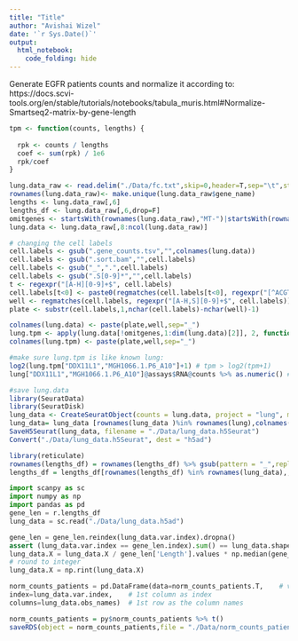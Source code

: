 ```yaml
---
title: "Title"
author: "Avishai Wizel"
date: '`r Sys.Date()`'
output: 
  html_notebook: 
    code_folding: hide
---
```

Generate EGFR patients counts and normalize it according to:
https://docs.scvi-tools.org/en/stable/tutorials/notebooks/tabula_muris.html#Normalize-Smartseq2-matrix-by-gene-length
```r


tpm <- function(counts, lengths) {
  
  rpk <- counts / lengths
  coef <- sum(rpk) / 1e6
  rpk/coef
}

lung.data_raw <- read.delim("./Data/fc.txt",skip=0,header=T,sep="\t",stringsAsFactors=F)
rownames(lung.data_raw)<- make.unique(lung.data_raw$gene_name)
lengths <- lung.data_raw[,6] 
lengths_df <- lung.data_raw[,6,drop=F] 
omitgenes <- startsWith(rownames(lung.data_raw),"MT-")|startsWith(rownames(lung.data_raw),"ERCC-")
lung.data <- lung.data_raw[,8:ncol(lung.data_raw)]

# changing the cell labels
cell.labels <- gsub(".gene_counts.tsv","",colnames(lung.data))
cell.labels <- gsub(".sort.bam","",cell.labels)
cell.labels <- gsub("_",".",cell.labels)
cell.labels <- gsub(".S[0-9]*","",cell.labels)
t <- regexpr("[A-H][0-9]+$", cell.labels)
cell.labels[t<0] <- paste0(regmatches(cell.labels[t<0], regexpr("[^ACGT]*", cell.labels[t<0])),regmatches(colnames(lung.data)[t<0], regexpr("_S[0-9]+", colnames(lung.data)[t<0])))
well <- regmatches(cell.labels, regexpr("[A-H,S][0-9]+$", cell.labels))
plate <- substr(cell.labels,1,nchar(cell.labels)-nchar(well)-1)

colnames(lung.data) <- paste(plate,well,sep="_")
lung.tpm <- apply(lung.data[!omitgenes,1:dim(lung.data)[2]], 2, function(x) tpm(x, lengths[!omitgenes]) )
colnames(lung.tpm) <- paste(plate,well,sep="_")

```

```r
#make sure lung.tpm is like known lung:
log2(lung.tpm["DDX11L1","MGH1066.1.P6_A10"]+1) # tpm > log2(tpm+1)
lung["DDX11L1","MGH1066.1.P6_A10"]@assays$RNA@counts %>% as.numeric() #already in log2(tpm)
```
```r
#save lung.data
library(SeuratData)
library(SeuratDisk)
lung_data <- CreateSeuratObject(counts = lung.data, project = "lung", min.cells = 3, min.features = 200)
lung_data= lung_data [rownames(lung_data )%in% rownames(lung),colnames(lung_data )%in% colnames(lung) ]
SaveH5Seurat(lung_data, filename = "./Data/lung_data.h5Seurat")
Convert("./Data/lung_data.h5Seurat", dest = "h5ad")
```

```r
library(reticulate)
rownames(lengths_df) = rownames(lengths_df) %>% gsub(pattern = "_",replacement = "-") #replace underscores with dash like seurat
lengths_df = lengths_df[rownames(lengths_df) %in% rownames(lung_data),,drop=F]
```

```python
import scanpy as sc
import numpy as np
import pandas as pd
gene_len = r.lengths_df
lung_data = sc.read("./Data/lung_data.h5ad")
```

```python
gene_len = gene_len.reindex(lung_data.var.index).dropna()
assert (lung_data.var.index == gene_len.index).sum() == lung_data.shape[1]
lung_data.X = lung_data.X / gene_len['Length'].values * np.median(gene_len['Length'].values)
# round to integer
lung_data.X = np.rint(lung_data.X)

norm_counts_patients = pd.DataFrame(data=norm_counts_patients.T,    # values
index=lung_data.var.index,    # 1st column as index
columns=lung_data.obs_names)  # 1st row as the column names
```

```r
norm_counts_patients = py$norm_counts_patients %>% t()
saveRDS(object = norm_counts_patients,file = "./Data/norm_counts_patients.rds")
```

